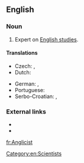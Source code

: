 ==English==

===Noun===
{{en-noun}}

# Expert on [[English studies]].

====Translations====
{{trans-top|expert on Anglistics}}
* Czech: {{t+|cs|anglista|m}}, {{t|cs|anglistka|f}}
* Dutch: {{t|nl|anglist|m|f}}
{{trans-mid}}
* German: {{t|de|Anglist|m}}, {{t|de|Anglistin|f}}
* Portuguese: {{t|pt|anglicista|m|f}}
* Serbo-Croatian: {{t|sh|anglist|m}}, {{t|sh|anglistkinja|f}}
{{trans-bottom}}

===External links===
<!-- not in Webster 1913 and Century 1911 -->
* {{R:Merriam Webster Online}}
* {{R:OneLook}}

[[Category:en:Scientists]]

[[fr:Anglicist]]